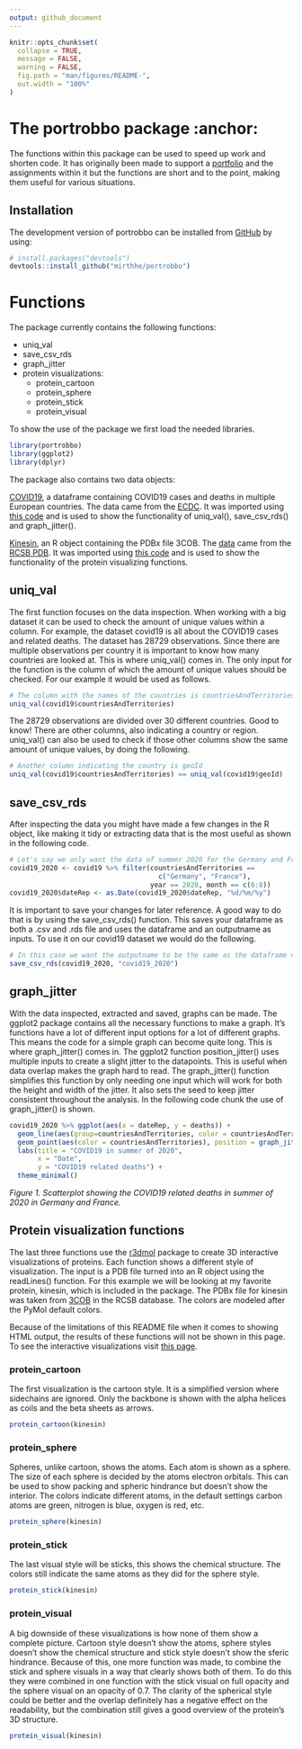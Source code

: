 ```yaml
---
output: github_document
---
```


<!-- README.md is generated from README.Rmd. Please edit that file -->

```r
knitr::opts_chunk$set(
  collapse = TRUE,
  message = FALSE,
  warning = FALSE,
  fig.path = "man/figures/README-",
  out.width = "100%"
)
```

# The portrobbo package :anchor:

The functions within this package can be used to speed up work and shorten code. It has originally been made to support a [portfolio](https://mirthhe.github.io/) and the assignments within it but the functions are short and to the point, making them useful for various situations.

## Installation

The development version of portrobbo can be installed from [GitHub](https://github.com/) by using:

``` r
# install.packages("devtools")
devtools::install_github("mirthhe/portrobbo")
```

# Functions

The package currently contains the following functions:
<ul>
<li>uniq_val</li>
<li>save_csv_rds</li>
<li>graph_jitter</li>
<li>protein visualizations:<ul>
<li>protein_cartoon</li>
<li>protein_sphere</li>
<li>protein_stick</li>
<li>protein_visual</li></ul></ul>

To show the use of the package we first load the needed libraries.

```r
library(portrobbo)
library(ggplot2)
library(dplyr)
```

The package also contains two data objects:

[COVID19](https://github.com/mirthhe/portrobbo/blob/main/data/covid19.rda), a dataframe containing COVID19 cases and deaths in multiple European countries. The data came from the [ECDC](https://www.ecdc.europa.eu/en/publications-data/download-todays-data-geographic-distribution-covid-19-cases-worldwide). It was imported using [this code](https://github.com/mirthhe/portrobbo/blob/main/data-raw/covid19.R) and is used to show the functionality of uniq_val(), save_csv_rds() and graph_jitter().

[Kinesin](https://github.com/mirthhe/portrobbo/blob/main/data/kinesin.rda), an R object containing the PDBx file 3COB. The [data](https://github.com/mirthhe/portrobbo/blob/main/data-raw/3cob.pdb) came from the [RCSB PDB](https://www.rcsb.org/structure/3COB). It was imported using [this code](https://github.com/mirthhe/portrobbo/blob/main/data-raw/kinesin.R) and is used to show the functionality of the protein visualizing functions.

## uniq_val

The first function focuses on the data inspection. When working with a big dataset it can be used to check the amount of unique values within a column. For example, the dataset covid19 is all about the COVID19 cases and related deaths. The dataset has 28729 observations. Since there are multiple observations per country it is important to know how many countries are looked at. This is where uniq_val() comes in. The only input for the function is the column of which the amount of unique values should be checked. For our example it would be used as follows.

```r
# The column with the names of the countries is countriesAndTerritories
uniq_val(covid19$countriesAndTerritories)
```

The 28729 observations are divided over 30 different countries. Good to know! There are other columns, also indicating a country or region. uniq_val() can also be used to check if those other columns show the same amount of unique values, by doing the following.

```r
# Another column indicating the country is geoId
uniq_val(covid19$countriesAndTerritories) == uniq_val(covid19$geoId)
```

## save_csv_rds

After inspecting the data you might have made a few changes in the R object, like making it tidy or extracting data that is the most useful as shown in the following code. 

```r
# Let's say we only want the data of summer 2020 for the Germany and France
covid19_2020 <- covid19 %>% filter(countriesAndTerritories == 
                                     c("Germany", "France"), 
                                   year == 2020, month == c(6:8))
covid19_2020$dateRep <- as.Date(covid19_2020$dateRep, "%d/%m/%y")
```

It is important to save your changes for later reference. A good way to do that is by using the save_csv_rds() function. This saves your dataframe as both a .csv and .rds file and uses the dataframe and an outputname as inputs. To use it on our covid19 dataset we would do the following.

```r
# In this case we want the outputname to be the same as the dataframe name
save_csv_rds(covid19_2020, "covid19_2020")
```

## graph_jitter

With the data inspected, extracted and saved, graphs can be made. The ggplot2 package contains all the necessary functions to make a graph. It's functions have a lot of different input options for a lot of different graphs. This means the code for a simple graph can become quite long. This is where graph_jitter() comes in. The ggplot2 function position_jitter() uses multiple inputs to create a slight jitter to the datapoints. This is useful when data overlap makes the graph hard to read. The graph_jitter() function simplifies this function by only needing one input which will work for both the height and width of the jitter. It also sets the seed to keep jitter consistent throughout the analysis. In the following code chunk the use of graph_jitter() is shown.

```r
covid19_2020 %>% ggplot(aes(x = dateRep, y = deaths)) +
  geom_line(aes(group=countriesAndTerritories, color = countriesAndTerritories)) +
  geom_point(aes(color = countriesAndTerritories), position = graph_jitter(0.3)) +
  labs(title = "COVID19 in summer of 2020",
       x = "Date",
       y = "COVID19 related deaths") +
  theme_minimal()
```

<i>Figure 1. Scatterplot showing the COVID19 related deaths in summer of 2020 in Germany and France.</i>

## Protein visualization functions

The last three functions use the [r3dmol](https://github.com/swsoyee/r3dmol) package to create 3D interactive visualizations of proteins. Each function shows a different style of visualization. The input is a PDB file turned into an R object using the readLines() function. For this example we will be looking at my favorite protein, kinesin, which is included in the package. The PDBx file for kinesin was taken from [3COB](https://www.rcsb.org/structure/3COB) in the RCSB database. The colors are modeled after the PyMol default colors.

Because of the limitations of this README file when it comes to showing HTML output, the results of these functions will not be shown in this page. To see the interactive visualizations visit [this page](https://mirthhe.github.io/Workflows_Portfolio_Free.html#applying-in-r). 

### protein_cartoon

The first visualization is the cartoon style. It is a simplified version where sidechains are ignored. Only the backbone is shown with the alpha helices as coils and the beta sheets as arrows.

```r
protein_cartoon(kinesin)
```

### protein_sphere

Spheres, unlike cartoon, shows the atoms. Each atom is shown as a sphere. The size of each sphere is decided by the atoms electron orbitals. This can be used to show packing and spheric hindrance but doesn't show the interior. The colors indicate different atoms, in the default settings carbon atoms are green, nitrogen is blue, oxygen is red, etc.

```r
protein_sphere(kinesin)
```

### protein_stick

The last visual style will be sticks, this shows the chemical structure. The colors still indicate the same atoms as they did for the sphere style.

```r
protein_stick(kinesin)
```

### protein_visual

A big downside of these visualizations is how none of them show a complete picture. Cartoon style doesn't show the atoms, sphere styles doesn't show the chemical structure and stick style doesn't show the sferic hindrance. Because of this, one more function was made, to combine the stick and sphere visuals in a way that clearly shows both of them. To do this they were combined in one function with the stick visual on full opacity and the sphere visual on an opacity of 0.7. The clarity of the spherical style could be better and the overlap definitely has a negative effect on the readability, but the combination still gives a good overview of the protein's 3D structure.

```r
protein_visual(kinesin)
```
